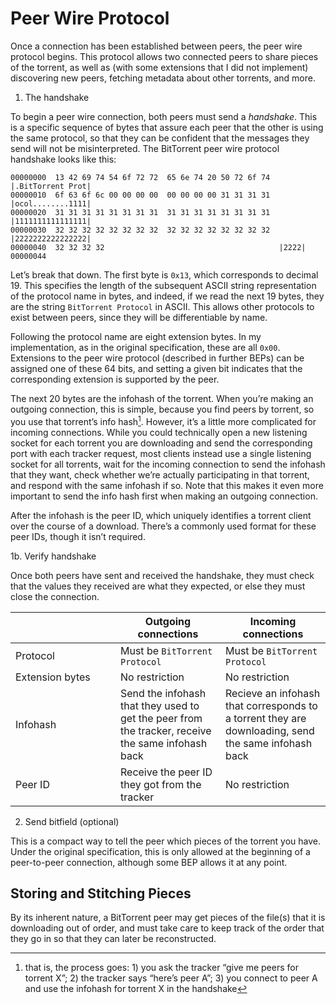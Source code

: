# Peer Wire Protocol {#sec-peer-wire-protocol}

Once a connection has been established between peers, the peer wire protocol begins. This protocol allows two connected peers to share pieces of the torrent, as well as (with some extensions that I did not implement) discovering new peers, fetching metadata about other torrents, and more. 

1. The handshake

To begin a peer wire connection, both peers must send a *handshake*. This is a specific sequence of bytes that assure each peer that the other is using the same protocol, so that they can be confident that the messages they send will not be misinterpreted. The BitTorrent peer wire protocol handshake looks like this:

```
00000000  13 42 69 74 54 6f 72 72  65 6e 74 20 50 72 6f 74  |.BitTorrent Prot|
00000010  6f 63 6f 6c 00 00 00 00  00 00 00 00 31 31 31 31  |ocol........1111|
00000020  31 31 31 31 31 31 31 31  31 31 31 31 31 31 31 31  |1111111111111111|
00000030  32 32 32 32 32 32 32 32  32 32 32 32 32 32 32 32  |2222222222222222|
00000040  32 32 32 32                                       |2222|
00000044
```

\todo{insert colored hexdump diagram here}

Let's break that down. The first byte is `0x13`, which corresponds to decimal 19. This specifies the length of the subsequent ASCII string representation of the protocol name in bytes, and indeed, if we read the next 19 bytes, they are the string `BitTorrent Protocol` in ASCII. This allows other protocols to exist between peers, since they will be differentiable by name.

Following the protocol name are eight extension bytes. In my implementation, as in the original specification, these are all `0x00`. Extensions to the peer wire protocol (described in further BEPs) can be assigned one of these 64 bits, and setting a given bit indicates that the corresponding extension is supported by the peer.

The next 20 bytes are the infohash of the torrent. When you're making an outgoing connection, this is simple, because you find peers by torrent, so you use that torrent's info hash^[that is, the process goes: 1) you ask the tracker "give me peers for torrent X"; 2) the tracker says "here's peer A"; 3) you connect to peer A and use the infohash for torrent X in the handshake]. However, it's a little more complicated for incoming connections. While you could technically open a new listening socket for each torrent you are downloading and send the corresponding port with each tracker request, most clients instead use a single listening socket for all torrents, wait for the incoming connection to send the infohash that they want, check whether we're actually participating in that torrent, and respond with the same infohash if so. Note that this makes it even more important to send the info hash first when making an outgoing connection.

After the infohash is the peer ID, which uniquely identifies a torrent client over the course of a download. There's a commonly used format for these peer IDs, though it isn't required.

\todo{explain common format}

1b. Verify handshake

Once both peers have sent and received the handshake, they must check that the values they received are what they expected, or else they must close the connection.

|     | Outgoing connections | Incoming connections |
| --- | --- | --- |
| Protocol | Must be `BitTorrent Protocol` | Must be `BitTorrent Protocol` |
| Extension bytes | No restriction | No restriction |
| Infohash | Send the infohash that they used to get the peer from the tracker, receive the same infohash back | Recieve an infohash that corresponds to a torrent they are downloading, send the same infohash back |
| Peer ID | Receive the peer ID they got from the tracker | No restriction |

2. Send bitfield (optional)

This is a compact way to tell the peer which pieces of the torrent you have. Under the original specification, this is only allowed at the beginning of a peer-to-peer connection, although some BEP allows it at any point.

\todo{find and cite which BEP}

## Storing and Stitching Pieces

By its inherent nature, a BitTorrent peer may get pieces of the file(s) that it is downloading out of order, and must take care to keep track of the order that they go in so that they can later be reconstructed. 
